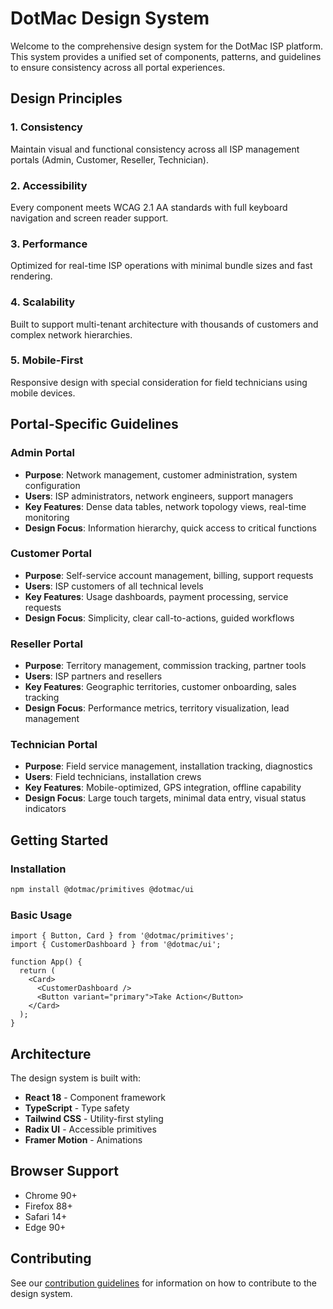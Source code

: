 
<Meta title="Documentation/Introduction" />

# DotMac Design System

Welcome to the comprehensive design system for the DotMac ISP platform. This system provides a unified set of components, patterns, and guidelines to ensure consistency across all portal experiences.

## Design Principles

### 1. Consistency
Maintain visual and functional consistency across all ISP management portals (Admin, Customer, Reseller, Technician).

### 2. Accessibility
Every component meets WCAG 2.1 AA standards with full keyboard navigation and screen reader support.

### 3. Performance
Optimized for real-time ISP operations with minimal bundle sizes and fast rendering.

### 4. Scalability
Built to support multi-tenant architecture with thousands of customers and complex network hierarchies.

### 5. Mobile-First
Responsive design with special consideration for field technicians using mobile devices.

## Portal-Specific Guidelines

### Admin Portal
- **Purpose**: Network management, customer administration, system configuration
- **Users**: ISP administrators, network engineers, support managers
- **Key Features**: Dense data tables, network topology views, real-time monitoring
- **Design Focus**: Information hierarchy, quick access to critical functions

### Customer Portal
- **Purpose**: Self-service account management, billing, support requests
- **Users**: ISP customers of all technical levels
- **Key Features**: Usage dashboards, payment processing, service requests
- **Design Focus**: Simplicity, clear call-to-actions, guided workflows

### Reseller Portal
- **Purpose**: Territory management, commission tracking, partner tools
- **Users**: ISP partners and resellers
- **Key Features**: Geographic territories, customer onboarding, sales tracking
- **Design Focus**: Performance metrics, territory visualization, lead management

### Technician Portal
- **Purpose**: Field service management, installation tracking, diagnostics
- **Users**: Field technicians, installation crews
- **Key Features**: Mobile-optimized, GPS integration, offline capability
- **Design Focus**: Large touch targets, minimal data entry, visual status indicators

## Getting Started

### Installation
```bash
npm install @dotmac/primitives @dotmac/ui
```

### Basic Usage
```tsx
import { Button, Card } from '@dotmac/primitives';
import { CustomerDashboard } from '@dotmac/ui';

function App() {
  return (
    <Card>
      <CustomerDashboard />
      <Button variant="primary">Take Action</Button>
    </Card>
  );
}
```

## Architecture

The design system is built with:
- **React 18** - Component framework
- **TypeScript** - Type safety
- **Tailwind CSS** - Utility-first styling
- **Radix UI** - Accessible primitives
- **Framer Motion** - Animations

## Browser Support
- Chrome 90+
- Firefox 88+
- Safari 14+
- Edge 90+

## Contributing
See our [contribution guidelines](https://github.com/dotmac/frontend/blob/main/CONTRIBUTING.md) for information on how to contribute to the design system.
